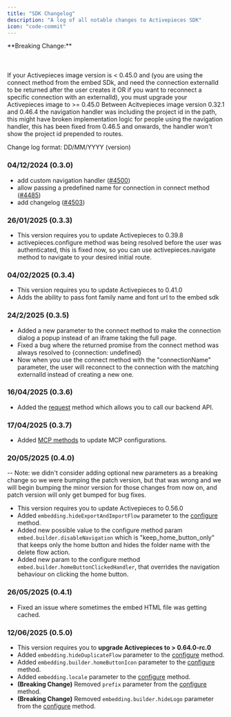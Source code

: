 ```yaml
---
title: "SDK Changelog"
description: "A log of all notable changes to Activepieces SDK"
icon: "code-commit"
---
```




<Warning>
**Breaking Change:** <br></br> <br></br> If your Activepieces image version is < 0.45.0 and (you are using the connect method from the embed SDk, and need the connection externalId to be returned after the user creates it OR if you want to reconnect a specific connection with an externalId), you must upgrade your Activepieces image to >= 0.45.0
</Warning>

<Warning> 
 Between Acitvepieces image version 0.32.1 and 0.46.4 the navigation handler was including the project id in the path, this might have broken implementation logic for people using the navigation handler, this has been fixed from 0.46.5 and onwards, the handler won't show the project id prepended to routes.
</Warning>

Change log format: DD/MM/YYYY (version)

### 04/12/2024 (0.3.0)


- add custom navigation handler ([#4500](https://github.com/activepieces/activepieces/pull/4500))
- allow passing a predefined name for connection in connect method ([#4485](https://github.com/activepieces/activepieces/pull/4485))
- add changelog ([#4503](https://github.com/activepieces/activepieces/pull/4503))


### 26/01/2025 (0.3.3)

- This version requires you to update Activepieces to 0.39.8
- activepieces.configure method was being resolved before the user was authenticated, this is fixed now, so you can use activepieces.navigate method to navigate to your desired initial route.


### 04/02/2025 (0.3.4)

- This version requires you to update Activepieces to 0.41.0
- Adds the ability to pass font family name and font url to the embed sdk


### 24/2/2025 (0.3.5)
- Added a new parameter to the connect method to make the connection dialog a popup instead of an iframe taking the full page.
- Fixed a bug where the returned promise from the connect method was always resolved to \{connection: undefined\}
- Now when you use the connect method with the "connectionName" parameter, the user will reconnect to the connection with the matching externalId instead of creating a new one.


### 16/04/2025 (0.3.6)
- Added the [request](./sdk-server-requests) method which allows you to call our backend API.

### 17/04/2025 (0.3.7)
- Added [MCP methods](./mcps) to update MCP configurations.


### 20/05/2025 (0.4.0)

-- Note: we didn't consider adding optional new parameters as a breaking change so we were bumping the patch version, but that was wrong and we will begin bumping the minor version for those changes from now on, and patch version will only get bumped for bug fixes.
- This version requires you to update Activepieces to 0.56.0
- Added `embedding.hideExportAndImportFlow` parameter to the [configure](./embed-builder#configure-parameters) method.
- Added new possible value to the configure method param `embed.builder.disableNavigation` which is "keep_home_button_only" that keeps only the home button and hides the folder name with the delete flow action. 
- Added new param to the configure method `embed.builder.homeButtonClickedHandler`, that overrides the navigation behaviour on clicking the home button. 


### 26/05/2025 (0.4.1)
- Fixed an issue where sometimes the embed HTML file was getting cached.


### 12/06/2025 (0.5.0)
- This version requires you to **upgrade Activepieces to > 0.64.0-rc.0**
- Added `embedding.hideDuplicateFlow` parameter to the [configure](./embed-builder#configure-parameters) method. 
- Added `embedding.builder.homeButtonIcon` parameter to the [configure](./embed-builder#configure-parameters) method. 
- Added `embedding.locale` parameter to the [configure](./embed-builder#configure-parameters) method. 
- **(Breaking Change)** Removed `prefix` parameter from the [configure](./embed-builder#configure-parameters) method. 
- **(Breaking Change)** Removed `embedding.builder.hideLogo` parameter from the [configure](./embed-builder#configure-parameters) method. 